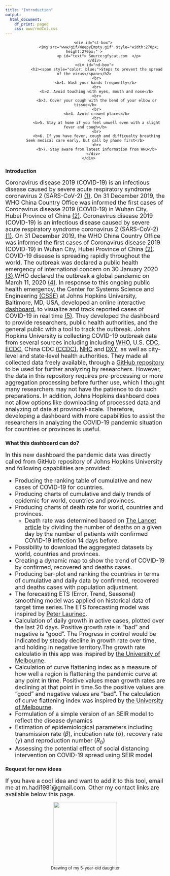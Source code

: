 ---
title: "Introduction"
output:
  html_document:
    df_print: paged
    css: www/rmdCol.css 
---

<center>  
        <div class="container"> 
            <div id="st-box"> 
                <img src="www/gif/WeepyEmpty.gif" style="width:270px; height:270px;" > 
                <p id="text"> Source:gfycat.com  </p>
            </div>
            <div id="nd-box">
              <h2><span style="color: blue;">Steps to prevent the spread of the virus</span></h2> 
              <br>
              <b>1. Wash your hands frequently</b> 
              <br>
              <b>2. Avoid touching with eyes, mouth and nose</b>
              <br>
              <b>3. Cover your cough with the bend of your elbow or tissue</b>
              <br>
              <b>4. Avoid crowed places</b>
              <br>
              <b>5. Stay at home if you feel unwell even with a slight fever and cough</b>
              <br>
              <b>6. If you have fever, cough and difficualty breathing Seek medical care early, but call by phone first</b>
              <br>
              <b>7. Stay aware from latest information from WHO</b>
            </div> 
        </div> 
</center> 

<!--https://gfycat.com/weepyemptycaracal-www-gif-vif-com -->

### Introduction
<font size="4">
Coronavirus disease 2019 (COVID-19) is an infectious disease caused by severe acute respiratory syndrome coronavirus 2 (SARS-CoV-2) [(1)](https://www.who.int/emergencies/diseases/novel-coronavirus-2019/technical-guidance/naming-the-coronavirus-disease-%28covid-2019%29-and-the-virus-that-causes-it). On 31 December 2019, the WHO China Country Office was informed the first cases of Coronavirus disease 2019 (COVID-19) in Wuhan City, Hubei Province of China [(2)](https://www.who.int/docs/default-source/coronaviruse/situation-reports/20200121-sitrep-1-2019-ncov.pdf?sfvrsn=20a99c10_4).
Coronavirus disease 2019 (COVID-19) is an infectious disease caused by severe acute respiratory syndrome coronavirus 2 (SARS-CoV-2) [(1)](https://www.who.int/emergencies/diseases/novel-coronavirus-2019/technical-guidance/naming-the-coronavirus-disease-%28covid-2019%29-and-the-virus-that-causes-it). On 31 December 2019, the WHO China Country Office was informed the first cases of Coronavirus disease 2019 (COVID-19) in Wuhan City, Hubei Province of China [(2)](https://www.who.int/docs/default-source/coronaviruse/situation-reports/20200121-sitrep-1-2019-ncov.pdf?sfvrsn=20a99c10_4). 
COVID-19 disease is spreading rapidly throughout the world. The outbreak was declared a public health emergency of international concern on 30 January 2020  [(3)](https://www.who.int/emergencies/diseases/novel-coronavirus-2019/events-as-they-happen).WHO declared the outbreak a global pandemic on March 11, 2020 [(4)](https://www.who.int/dg/speeches/detail/who-director-general-s-opening-remarks-at-the-media-briefing-on-covid-19---11-march-2020).
In response to this ongoing public health emergency, the Center for Systems Science and Engineering [(CSSE)](https://systems.jhu.edu/) at Johns Hopkins University, Baltimore, MD, USA,  developed an online interactive [dashboard](https://coronavirus.jhu.edu/map.html), to visualize and track reported cases of COVID-19 in real time [(5)](https://www.thelancet.com/journals/laninf/article/PIIS1473-3099%2820%2930120-1/fulltext).
They developed the dashboard to provide researchers, public health authorities, and the general public with a tool to track the outbreak. Johns Hopkins University is collecting COVID-19 outbreak data from several sources including including [WHO](https://www.who.int/emergencies/diseases/novel-coronavirus-2019/situation-reports), U.S. [CDC](https://www.cdc.gov/coronavirus/2019-ncov/index.html), [ECDC](https://www.ecdc.europa.eu/en/home), China CDC  [(CCDC)](http://www.chinacdc.cn/en/), [NHC](http://www.nhc.gov.cn/yjb/s3578/new_list.shtml) and [DXY](https://3g.dxy.cn/newh5/view/pneumonia?scene=2&clicktime=1579582238&enterid=1579582238&from=singlemessage&isappinstalled=0), as well as city-level and state-level health authorities. They made all collected data freely available, through a [GitHub repository](https://github.com/CSSEGISandData/COVID-19) to be used for further analyzing by researchers. However, the data in this repository requires pre-processing or more aggregation processing before further use, which I thought many researchers may not have the patience to do such preparations. In addition, Johns Hopkins dashboard does not allow options like downloading of processed data and analyzing of date at provincial-scale.
<!-- 
or allowing the use of epidemiological models such as SEIR to be applied to country data for approximation of epidemiological parameters.
--> 
Therefore, developing a dashboard with more capabilities to assist the researchers in analyzing the COVID-19 pandemic situation for countries or provinces is useful.</font>  
</font>

### What this dashboard can do?
<font size="4">
In this new dashboard the pandemic data was directly called from GitHub repository of Johns Hopkins University and following capabilities are provided:

* Producing the ranking table of cumulative and new cases of COVID-19 for countries. 
* Producing charts of cumulative and daily trends of epidemic for world, countries and provinces.
* Producing charts of death rate for world, countries and provinces. 
  * Death rate was determined based on [The Lancet article](https://www.thelancet.com/journals/laninf/article/PIIS1473-3099%2820%2930195-X/fulltext) by dividing the number of deaths on a given day by the number of patients with confirmed COVID-19 infection 14 days before.
* Possibility to download the aggregated datasets by world, countries and provinces.
* Creating a dynamic map to show the trend of COVID-19 by confirmed, recovered and deaths cases.
* Producing bar-plot and ranking the countries in terms of cumulative and daily data by confirmed, recovered and deaths cases with population adjustment.
* The forecasting ETS (Error, Trend, Seasonal) smoothing model was applied on historical data of target time series.The ETS forecasting model was inspired by [Peter Laurinec](https://github.com/PetoLau).
* Calculation of daily growth in active cases, plotted over the last 20 days. Positive growth rate is “bad” and negative is “good”. The Progress in control would be indicated by steady decline in growth rate over time, and holding in negative territory.The growth rate calculatio in this app was inspired by [the University of Melbourne](https://pursuit.unimelb.edu.au/articles/modelling-the-spread-of-covid-19).
* Calculation of curve flattening index as a measure of how well a region is flattening the pandemic curve at any point in time. Positive values mean growth rates are declining at that point in time.So the positive values are “good” and negative values are “bad”. The calculation of curve flattening index was inspired by [the University of Melbourne](https://pursuit.unimelb.edu.au/articles/modelling-the-spread-of-covid-19).
* Formulation of a simple version of an SEIR model to reflect the disease dynamics 
* Estimation of epidemiological parameters including transmission rate ($\beta$), incubation rate ($\sigma$), recovery rate ($\gamma$) and reproduction number ($R_0$) 
* Assessing the potential effect of social distancing intervention on COVID-19 spread using SEIR model

 
</font>

### Request for new ideas
<font size="4">
If you have a cool idea and want to add it to this tool, email me at m.hadi1981@gmail.com. Other my contact links are available below this page.
</font>


<center> <img src= "www/Corona.png" width="200"/> </center>
<font size="2"><center> Drawing of my 5-year-old daughter</center></font> 
 
 
 
 